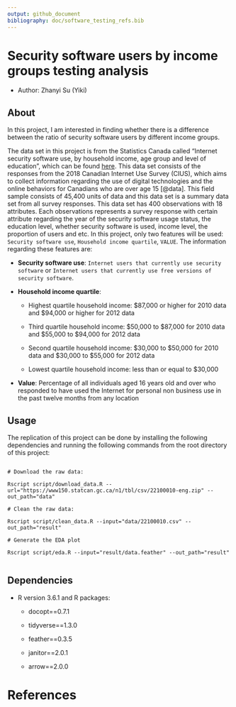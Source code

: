 ```yaml
---
output: github_document
bibliography: doc/software_testing_refs.bib
---
```


# Security software users by income groups testing analysis

- Author: Zhanyi Su (Yiki)

## About

In this project, I am interested in finding whether there is a difference between the ratio of security software users by different income groups. 

The data set in this project is from the Statistics Canada called "Internet security software use, by household income, age group and level of education", which can be found [here](https://open.canada.ca/data/en/dataset/6e45b085-1fbf-4ba4-881b-f4eebbb3764e). This data set consists of the responses from the 2018 Canadian Internet Use Survey (CIUS), which aims to collect information regarding the use of digital technologies and the online behaviors for Canadians who are over age 15 [@data]. This field sample consists of 45,400 units of data and this data set is a summary data set from all survey responses. This data set has 400 observations with 18 attributes. Each observations represents a survey response with certain attribute regarding the year of the security software usage status, the education level, whether security software is used, income level, the proportion of users and etc. In this project, only two features will be used: `Security software use`, `Household income quartile`, `VALUE`. The information regarding these features are:

- **Security software use**: `Internet users that currently use security software` or `Internet users that currently use free versions of security software`.

- **Household income quartile**: 

  + Highest quartile household income: $87,000 or higher for 2010 data and $94,000 or higher for 2012 data
  
  + Third quartile household income: $50,000 to $87,000 for 2010 data and $55,000 to $94,000 for 2012 data
  
  + Second quartile household income: $30,000 to $50,000 for 2010 data and $30,000 to $55,000 for 2012 data
  
  + Lowest quartile household income: less than or equal to $30,000
  
- **Value**: Percentage of all individuals aged 16 years old and over who responded to have used the Internet for personal non business use in the past twelve months from any location



## Usage

The replication of this project can be done by installing the following dependencies and running the following commands from the root directory of this project:

```

# Download the raw data:

Rscript script/download_data.R --url="https://www150.statcan.gc.ca/n1/tbl/csv/22100010-eng.zip" --out_path="data"

# Clean the raw data:

Rscript script/clean_data.R --input="data/22100010.csv" --out_path="result"

# Generate the EDA plot

Rscript script/eda.R --input="result/data.feather" --out_path="result"


```


## Dependencies

* R version 3.6.1 and R packages:

  + docopt==0.7.1
  
  + tidyverse==1.3.0
  
  + feather==0.3.5
  
  + janitor==2.0.1
  
  + arrow==2.0.0
  


# References